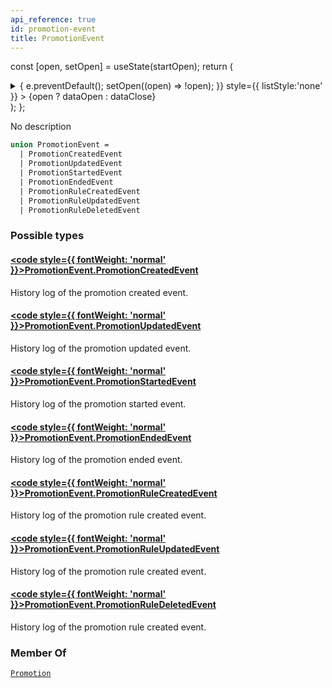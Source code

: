 ```yaml
---
api_reference: true
id: promotion-event
title: PromotionEvent
---
```






const [open, setOpen] = useState(startOpen);
return (
<details {...(open ? { open: true } : {})} className="details" style={{ border:'none', boxShadow:'none', background:'var(--ifm-background-color)' }}>
<summary
onClick={(e) => {
e.preventDefault();
setOpen((open) => !open);
}}
style={{ listStyle:'none' }} >
{open ? dataOpen : dataClose}
</summary>
{open && children}
</details>
);
};

No description

```graphql
union PromotionEvent =
  | PromotionCreatedEvent
  | PromotionUpdatedEvent
  | PromotionStartedEvent
  | PromotionEndedEvent
  | PromotionRuleCreatedEvent
  | PromotionRuleUpdatedEvent
  | PromotionRuleDeletedEvent
```

### Possible types

#### [<code style={{ fontWeight: 'normal' }}>PromotionEvent.<b>PromotionCreatedEvent</b></code>](../../../api-reference/discounts/objects/promotion-created-event.mdx) <Badge class="badge badge--secondary" text="object"/> <Badge class="badge badge--secondary" text="discounts"/>

History log of the promotion created event.

#### [<code style={{ fontWeight: 'normal' }}>PromotionEvent.<b>PromotionUpdatedEvent</b></code>](../../../api-reference/discounts/objects/promotion-updated-event.mdx) <Badge class="badge badge--secondary" text="object"/> <Badge class="badge badge--secondary" text="discounts"/>

History log of the promotion updated event.

#### [<code style={{ fontWeight: 'normal' }}>PromotionEvent.<b>PromotionStartedEvent</b></code>](../../../api-reference/discounts/objects/promotion-started-event.mdx) <Badge class="badge badge--secondary" text="object"/> <Badge class="badge badge--secondary" text="discounts"/>

History log of the promotion started event.

#### [<code style={{ fontWeight: 'normal' }}>PromotionEvent.<b>PromotionEndedEvent</b></code>](../../../api-reference/discounts/objects/promotion-ended-event.mdx) <Badge class="badge badge--secondary" text="object"/> <Badge class="badge badge--secondary" text="discounts"/>

History log of the promotion ended event.

#### [<code style={{ fontWeight: 'normal' }}>PromotionEvent.<b>PromotionRuleCreatedEvent</b></code>](../../../api-reference/discounts/objects/promotion-rule-created-event.mdx) <Badge class="badge badge--secondary" text="object"/> <Badge class="badge badge--secondary" text="discounts"/>

History log of the promotion rule created event.

#### [<code style={{ fontWeight: 'normal' }}>PromotionEvent.<b>PromotionRuleUpdatedEvent</b></code>](../../../api-reference/discounts/objects/promotion-rule-updated-event.mdx) <Badge class="badge badge--secondary" text="object"/> <Badge class="badge badge--secondary" text="discounts"/>

History log of the promotion rule created event.

#### [<code style={{ fontWeight: 'normal' }}>PromotionEvent.<b>PromotionRuleDeletedEvent</b></code>](../../../api-reference/discounts/objects/promotion-rule-deleted-event.mdx) <Badge class="badge badge--secondary" text="object"/> <Badge class="badge badge--secondary" text="discounts"/>

History log of the promotion rule created event.

### Member Of

[`Promotion`](../../../api-reference/discounts/objects/promotion.mdx) <Badge class="badge badge--secondary" text="object"/>
